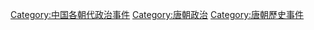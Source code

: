 [[Category:中国各朝代政治事件|Category:中国各朝代政治事件]]
[[Category:唐朝政治|Category:唐朝政治]] 
[[Category:唐朝歷史事件|Category:唐朝歷史事件]]